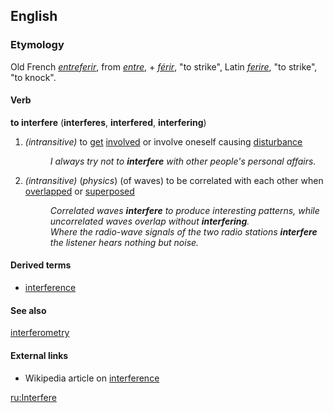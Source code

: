 ==English==
===Etymology===
Old French ''[[entreferir]]'', from ''[[entre]]'', + ''[[férir]]'', "to strike", Latin ''[[ferire]]'', "to strike", "to knock".
====Verb====
'''to interfere''' ('''interferes''', '''interfered''', '''interfering''')
#''(intransitive)'' to [[get]] [[involve]]d or involve oneself causing [[disturbance]]
#:''I always try not to '''interfere''' with other people's personal affairs.''
#''(intransitive)'' (''physics'') (of waves) to be correlated with each other when [[overlap|overlapped]] or [[superpose|superposed]]
#:''Correlated waves '''interfere''' to produce interesting patterns, while uncorrelated waves overlap without '''interfering'''.''
#:''Where the radio-wave signals of the two radio stations '''interfere''' the listener hears nothing but noise.''
====Derived terms====
*[[interference]]

====See also====
[[interferometry]]

====External links====
*Wikipedia article on [http://en.wikipedia.org/wiki/Interference interference]

[[ru:Interfere]]